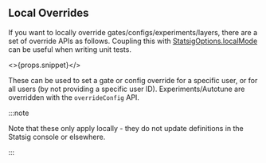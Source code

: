 
## Local Overrides <VersionBadge version={props.addedInVersion} />

If you want to locally override gates/configs/experiments/layers, there are a set of override APIs as follows. Coupling this with [StatsigOptions.localMode](#statsig-options) can be useful when writing unit tests.

<>{props.snippet}</>

These can be used to set a gate or config override for a specific user, or for all users (by not providing a specific user ID). Experiments/Autotune are overridden with the `overrideConfig` API.

:::note

Note that these only apply locally - they do not update definitions in the Statsig console or elsewhere.

:::
